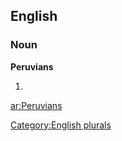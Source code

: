 
==English==

===Noun===
'''Peruvians'''

# {{plural of|[[Peruvian]]}}

[[Category:English plurals]]

[[ar:Peruvians]]